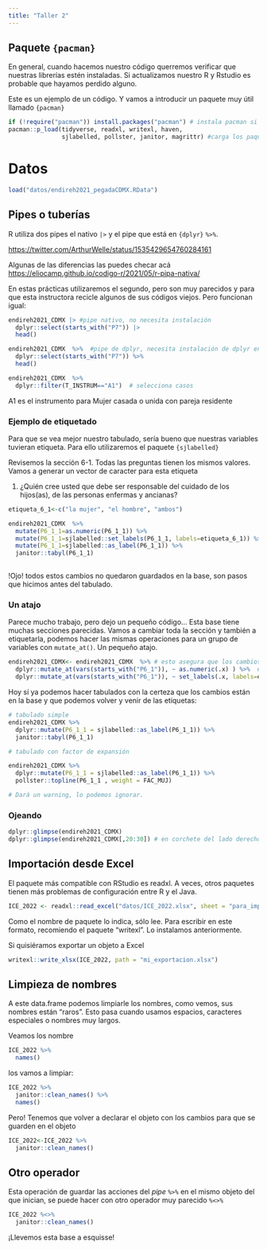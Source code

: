 ```yaml
---
title: "Taller 2"
---
```



## Paquete `{pacman}`

En general, cuando hacemos nuestro código querremos verificar que nuestras librerías estén instaladas. Si actualizamos nuestro R y Rstudio es probable que hayamos perdido alguno.

Este es un ejemplo de un código. Y vamos a introducir un paquete muy útil llamado `{pacman}`

```r
if (!require("pacman")) install.packages("pacman") # instala pacman si se requiere
pacman::p_load(tidyverse, readxl, writexl, haven,
               sjlabelled, pollster, janitor, magrittr) #carga los paquetes listados

```

# Datos 

```r
load("datos/endireh2021_pegadaCDMX.RData")
```

## Pipes o tuberías

R utiliza dos pipes el nativo `|>` y el pipe que está en `{dplyr}` `%>%`.

<https://twitter.com/ArthurWelle/status/1535429654760284161>

Algunas de las diferencias las puedes checar acá <https://eliocamp.github.io/codigo-r/2021/05/r-pipa-nativa/>

En estas prácticas utilizaremos el segundo, pero son muy parecidos y para que esta instructora recicle algunos de sus códigos viejos. Pero funcionan igual:

```r
endireh2021_CDMX |> #pipe nativo, no necesita instalación
  dplyr::select(starts_with("P7")) |>
  head()
```

```r
endireh2021_CDMX  %>%  #pipe de dplyr, necesita instalación de dplyr en tidyverse
  dplyr::select(starts_with("P7")) %>% 
  head()
```


```r
endireh2021_CDMX  %>% 
  dplyr::filter(T_INSTRUM=="A1")  # selecciona casos 

```
A1 es el instrumento para Mujer casada o unida con pareja residente

### Ejemplo de etiquetado

Para que se vea mejor nuestro tabulado, sería bueno que nuestras variables tuvieran etiqueta. Para ello utilizaremos el paquete `{sjlabelled}`

Revisemos la sección 6-1. Todas las preguntas tienen los mismos valores. Vamos a generar un vector de caracter para esta etiqueta

1. ¿Quién cree usted que debe
ser responsable  del cuidado de los hijos(as), de las personas enfermas y ancianas?

```r
etiqueta_6_1<-c("la mujer", "el hombre", "ambos")
```

```r

endireh2021_CDMX  %>%
  mutate(P6_1_1=as.numeric(P6_1_1)) %>% 
  mutate(P6_1_1=sjlabelled::set_labels(P6_1_1, labels=etiqueta_6_1)) %>% 
  mutate(P6_1_1=sjlabelled::as_label(P6_1_1)) %>% 
  janitor::tabyl(P6_1_1)
         

```
!Ojo! todos estos cambios no quedaron guardados en la base, son pasos que hicimos antes del tabulado.

### Un atajo

Parece mucho trabajo, pero dejo un pequeño código... Esta base tiene muchas secciones parecidas. 
Vamos a cambiar toda la sección y también a etiquetarla, podemos hacer las mismas operaciones para un grupo de variables con `mutate_at()`. Un pequeño atajo. 

```r
endireh2021_CDMX<- endireh2021_CDMX  %>% # esto asegura que los cambios queden en el objeto
  dplyr::mutate_at(vars(starts_with("P6_1")), ~ as.numeric(.x) ) %>%  # Vuelve numérico todas las variables .x
  dplyr::mutate_at(vars(starts_with("P6_1")), ~ set_labels(.x, labels=etiqueta_6_1)) # las etiqueta .x

```

Hoy sí ya podemos hacer tabulados con la certeza que los cambios están en la base y que podemos volver y venir de las etiquetas:

```r

# tabulado simple
endireh2021_CDMX %>% 
  dplyr::mutate(P6_1_1 = sjlabelled::as_label(P6_1_1)) %>% 
  janitor::tabyl(P6_1_1)

# tabulado con factor de expansión

endireh2021_CDMX %>% 
  dplyr::mutate(P6_1_1 = sjlabelled::as_label(P6_1_1)) %>% 
  pollster::topline(P6_1_1 , weight = FAC_MUJ)

# Dará un warning, lo podemos ignorar.
```

### Ojeando

```r
dplyr::glimpse(endireh2021_CDMX)
dplyr::glimpse(endireh2021_CDMX[,20:30]) # en corchete del lado derecho podemos ojear columnas 

```


## Importación desde Excel

El paquete más compatible con RStudio es readxl. A veces, otros paquetes tienen más problemas de configuración entre R y el Java.

```r
ICE_2022 <- readxl::read_excel("datos/ICE_2022.xlsx", sheet = "para_importar")

```

Como el nombre de paquete lo indica, sólo lee. Para escribir en este formato, recomiendo el paquete "writexl". Lo instalamos anteriormente.

Si quisiéramos exportar un objeto a Excel

```r
writexl::write_xlsx(ICE_2022, path = "mi_exportacion.xlsx")
```


## Limpieza de nombres

A este data.frame podemos limpiarle los nombres, como vemos, sus nombres están "raros". Esto pasa cuando usamos espacios, caracteres especiales o nombres muy largos. 

Veamos los nombre

```r
ICE_2022 %>% 
  names()
```

los vamos a limpiar:

```r
ICE_2022 %>% 
  janitor::clean_names() %>% 
  names()
```

Pero! Tenemos que volver a declarar el objeto con los cambios para que se guarden en el objeto


```r
ICE_2022<-ICE_2022 %>% 
  janitor::clean_names()
```


## Otro operador

Esta operación de guardar las acciones del *pipe*  `%>%`  en el mismo objeto del que inician, se puede hacer con otro operador muy parecido `%<>%`


```r
ICE_2022 %<>% 
  janitor::clean_names()
```

¡Llevemos esta base a esquisse!
